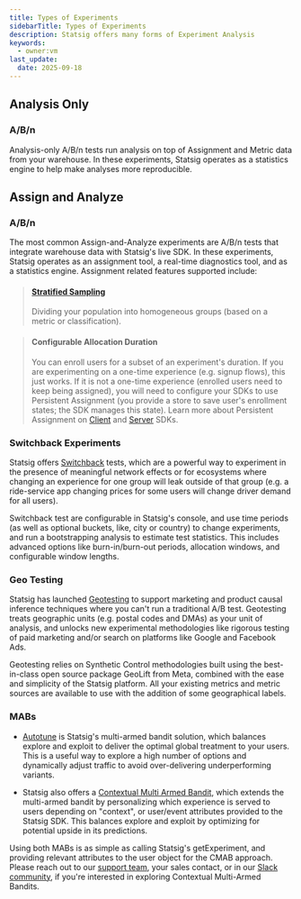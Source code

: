 ```yaml
---
title: Types of Experiments
sidebarTitle: Types of Experiments
description: Statsig offers many forms of Experiment Analysis
keywords:
  - owner:vm
last_update:
  date: 2025-09-18
---
```


## Analysis Only

### A/B/n

Analysis-only A/B/n tests run analysis on top of Assignment and Metric data from your warehouse. In these experiments, Statsig operates as a statistics engine to help make analyses more reproducible.

## Assign and Analyze

### A/B/n

The most common Assign-and-Analyze experiments are A/B/n tests that integrate warehouse data with Statsig's live SDK. In these experiments, Statsig operates as an assignment tool, a real-time diagnostics tool, and as a statistics engine. Assignment related features supported include:

> #### [Stratified Sampling](/experiments-plus/stratified-sampling)
> Dividing your population into homogeneous groups (based on a metric or classification).

> #### Configurable Allocation Duration
> You can enroll users for a subset of an experiment's duration. If you are experimenting on a one-time experience (e.g. signup flows), this just works. If it is not a one-time experience (enrolled users need to keep being assigned), you will need to configure your SDKs to use Persistent Assignment (you provide a store to save user's enrollment states; the SDK manages this state). Learn more about Persistent Assignment on  [Client](/client/concepts/persistent_assignment) and [Server](/server/concepts/persistent_assignment) SDKs.

### Switchback Experiments

Statsig offers [Switchback](/experiments-plus/switchback-tests) tests, which are a powerful way to experiment in the presence of meaningful network effects or for ecosystems where changing an experience for one group will leak outside of that group (e.g. a ride-service app changing prices for some users will change driver demand for all users).

Switchback test are configurable in Statsig's console, and use time periods (as well as optional buckets, like, city or country) to change experiments, and run a bootstrapping analysis to estimate test statistics. This includes advanced options like burn-in/burn-out periods, allocation windows, and configurable window lengths.

### Geo Testing

Statsig has launched [Geotesting](/experiments-plus/geotests) to support marketing and product causal inference techniques where you can't run a traditional A/B test. Geotesting treats geographic units (e.g. postal codes and DMAs) as your unit of analysis, and unlocks new experimental methodologies like rigorous testing of paid marketing and/or search on platforms like Google and Facebook Ads.

Geotesting relies on Synthetic Control methodologies built using the best-in-class open source package GeoLift from Meta, combined with the ease and simplicity of the Statsig platform. All your existing metrics and metric sources are available to use with the addition of some geographical labels.

### MABs

- [Autotune](/statsig-warehouse-native/features/autotune) is Statsig's multi-armed bandit solution, which balances explore and exploit to deliver the optimal global treatment to your users. This is a useful way to explore a high number of options and dynamically adjust traffic to avoid over-delivering underperforming variants.

- Statsig also offers a [Contextual Multi Armed Bandit](/autotune/contextual/introduction), which extends the multi-armed bandit by personalizing which experience is served to users depending on "context", or user/event attributes provided to the Statsig SDK. This balances explore and exploit by optimizing for potential upside in its predictions.

Using both MABs is as simple as calling Statsig's getExperiment, and providing relevant attributes to the user object for the CMAB approach. Please reach out to our [support team](mailto:support@statsig.com), your sales contact, or in our [Slack community](https://statsig.com/slack), if you're interested in exploring Contextual Multi-Armed Bandits.
